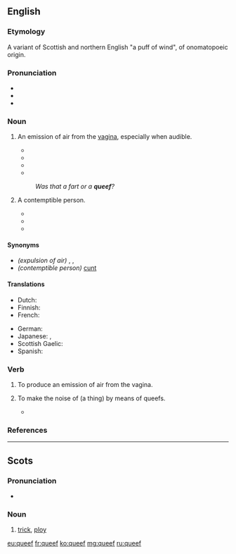 ==English==

===Etymology===
A variant of Scottish and northern English {{m|en|quiff|}} "a puff of wind", of onomatopoeic origin.

===Pronunciation===
* {{IPA|/kwiːf/|lang=en}}
* {{rhymes|iːf|lang=en}}
* {{audio|en-uk-queef.ogg|Audio (UK)|lang=en}}

===Noun===
{{en-noun}}

# {{lb|en|slang}} An emission of air from the [[vagina]], especially when audible.
#* {{quote-book|year=2004|passage=Finally, I have only heard about it, but what about the '''queef'''? This is the vagina-fart. Is it truly possible?|author=Michael Ryan|title=The Dirtiest Toilet Humor Book Ever|publisher=iUniverse|year_published=2004|page=47}}
#* {{quote-song|year=2005|passage=We are the '''queef''' after a porn star breaks the gang bang record.|composer=[[w:Bloodhound Gang|The Bloodhound Gang]]|title=Pennsylvania}}
#* {{quote-book
|date=2010-10-16
|title=Where a Dobdob Meets a Dikdik: A Word Lover's Guide to the Weirdest, Wackiest, and Wonkiest Lexical Gems
|first=Bill
|last=Casselman
|location=Avon
|publisher=Adams Media
|edition=Original
|isbn=9781440506369
|ol=24539105M
|page=192
|passage=A '''queef''' is not, of course, flatulence, so technically it is not a fart either. It is air, not waste gases produced by digestion, so often there is no attendant odor.
}}
#* {{seemorecites|lang=en}}
#: ''Was that a fart or a '''queef'''?''
# {{lb|en|slang}} A contemptible person.
#* {{quote-video
|date=2000-01-12
|episode={{w|World Wide Recorder Concert}}
|title={{w|South Park}}
|season=3
|number=17
|passage=''Tough Guy:'' Oh yeah? Well, you look like a bunch of '''queefs''' to me, huh?
}}
#* {{quote-newsgroup
|date=2000-09-12
|author=D. G. Porter
|title=Re: OT: Bush Fucks Up with Mike On
|newsgroup=alt.tv.southpark
|id=39BE65CF.567C@pacbell.net
|passage=When you dumb-fucks repeat some right-wing loon's lie it only makes you look like a '''queef'''.
}}
#* {{seemorecites|lang=en}}

====Synonyms====
* ''(expulsion of air)'' {{l|en|cunt fart}}, {{l|en|fanny fart}}, {{l|en|pussy fart}}
* ''(contemptible person)'' [[cunt]]

====Translations====
{{trans-top|an emission of air from the vagina}}
* Dutch: {{t|nl|schedewind}}
* Finnish: {{t|fi|emätinpieru}}
* French: {{t+|fr|pet vaginal|m}}
{{trans-mid}}
* German: {{t|de|Mösenfurz|m}}
* Japanese: {{t|ja|膣ナラ|tr=chitsunara|sc=Jpan}}, {{t|ja|マン屁|tr=manhe|sc=Jpan}}
* Scottish Gaelic: {{t|gd|braim-fhaighein|m}}
* Spanish: {{t|es|pedo vaginal|m}}
{{trans-bottom}}

===Verb===
{{en-verb}}

# {{lb|en|intransitive|slang}} To produce an emission of air from the vagina.
# {{lb|en|transitive|slang}} To make the noise of (a thing) by means of queefs.
#* {{quote-book|year=2002|passage=back to the movie where we find Kim, back at the gallery, so catatonic and sex-obsessed she'd sell Michaelangelo's ''David'' for $5 and '''queef''' the theme from ''Close Encounters'' for no extra charge.|author=Dennis Hensley|title=Screening Party|publisher=Alyson Publishing|year_published=2002|page=74}}

===References===
<references/>

----

==Scots==

===Pronunciation===
* {{IPA|/kwif/|lang=sco}}

===Noun===
{{sco-noun}}

# [[trick]], [[ploy]]

[[eu:queef]]
[[fr:queef]]
[[ko:queef]]
[[mg:queef]]
[[ru:queef]]